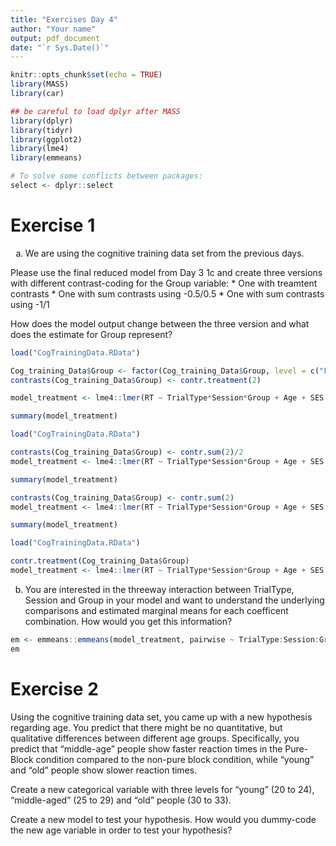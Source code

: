 ```yaml
---
title: "Exercises Day 4"
author: "Your name"
output: pdf_document
date: "`r Sys.Date()`"
---
```


```r
knitr::opts_chunk$set(echo = TRUE)
library(MASS)
library(car)

## be careful to load dplyr after MASS
library(dplyr)
library(tidyr)
library(ggplot2)
library(lme4)
library(emmeans)

# To solve some conflicts between packages:
select <- dplyr::select

```

# Exercise 1

a) We are using the cognitive training data set from the previous days. 

Please use the final reduced model from Day 3 1c and create three versions with different contrast-coding for the Group variable:
* One with treamtent contrasts
* One with sum contrasts using -0.5/0.5
* One with sum contrasts using -1/1

How does the model output change between the three version and what does the estimate for Group represent?

```r
load("CogTrainingData.RData")

Cog_training_Data$Group <- factor(Cog_training_Data$Group, level = c("Forced", "Voluntary"), labels=c("Forced", "Voluntary"))
contrasts(Cog_training_Data$Group) <- contr.treatment(2)

model_treatment <- lme4::lmer(RT ~ TrialType*Session*Group + Age + SES + (1| Subject) + (1 | Item), data=Cog_training_Data)

summary(model_treatment)
```

```r
load("CogTrainingData.RData")

contrasts(Cog_training_Data$Group) <- contr.sum(2)/2
model_treatment <- lme4::lmer(RT ~ TrialType*Session*Group + Age + SES + (1| Subject) + (1 | Item), data=Cog_training_Data)

summary(model_treatment)
```

```r
contrasts(Cog_training_Data$Group) <- contr.sum(2)
model_treatment <- lme4::lmer(RT ~ TrialType*Session*Group + Age + SES + (1| Subject) + (1 | Item), data=Cog_training_Data)

summary(model_treatment)
```


```r
load("CogTrainingData.RData")

contr.treatment(Cog_training_Data$Group)
model_treatment <- lme4::lmer(RT ~ TrialType*Session*Group + Age + SES + (1| Subject) + (1 | Item), data=Cog_training_Data)

```

b) You are interested in the threeway interaction between TrialType, Session and Group in your model and want to understand the underlying comparisons and estimated marginal means for each coefficent combination. How would you get this information?

```r
em <- emmeans::emmeans(model_treatment, pairwise ~ TrialType:Session:Group)
em
```

# Exercise 2
Using the cognitive training data set, you came up with a new hypothesis regarding age. You predict that there might be no quantitative, but qualitative differences between different age groups. Specifically, you predict that "middle-age" people show faster reaction times in the Pure-Block condition compared to the non-pure block condition, while "young" and "old" people show slower reaction times.

Create a new categorical variable with three levels for "young" (20 to 24), "middle-aged" (25 to 29) and "old" people (30 to 33).

Create a new model to test your hypothesis. How would you dummy-code the new age variable in order to test your hypothesis?

```r

```
